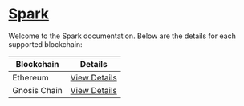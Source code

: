 # [Spark](https://spark.fi/)

Welcome to the Spark documentation. Below are the details for each supported blockchain:

| Blockchain   | Details                          |
| ------------ | -------------------------------- |
| Ethereum     | [View Details](./spark/ethereum) |
| Gnosis Chain | [View Details](./spark/gnosis)   |
